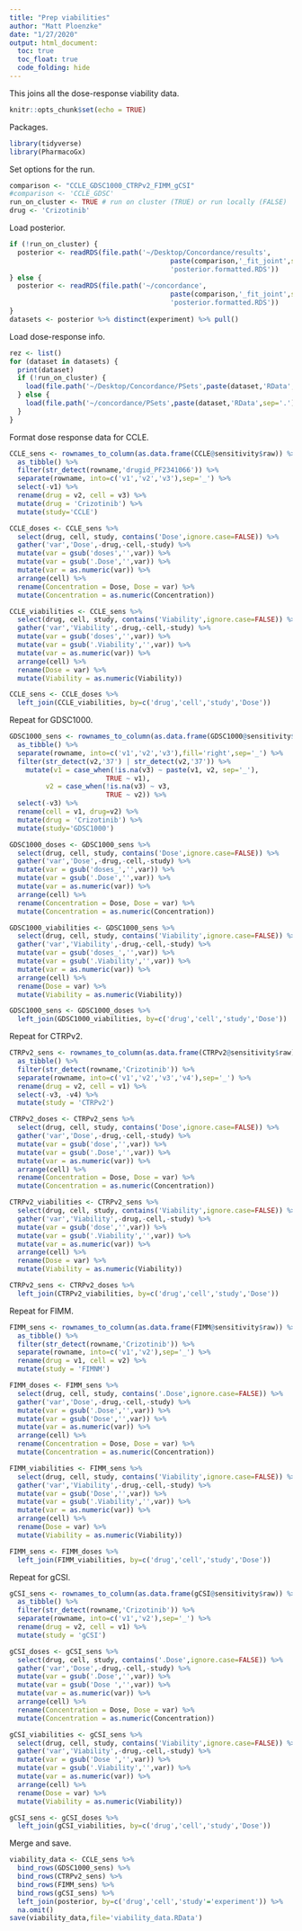 ```yaml
---
title: "Prep viabilities"
author: "Matt Ploenzke"
date: "1/27/2020"
output: html_document:
  toc: true
  toc_float: true
  code_folding: hide 
---
```


This joins all the dose-response viability data.
```r
knitr::opts_chunk$set(echo = TRUE)
```

Packages.
```r
library(tidyverse)
library(PharmacoGx)
```

Set options for the run.
```r
comparison <- "CCLE_GDSC1000_CTRPv2_FIMM_gCSI"
#comparison <- 'CCLE_GDSC'
run_on_cluster <- TRUE # run on cluster (TRUE) or run locally (FALSE)
drug <- 'Crizotinib'
```

Load posterior.
```r
if (!run_on_cluster) {
  posterior <- readRDS(file.path('~/Desktop/Concordance/results',
                                        paste(comparison,'_fit_joint',sep=''),
                                        'posterior.formatted.RDS')) 
} else {
  posterior <- readRDS(file.path('~/concordance',
                                        paste(comparison,'_fit_joint',sep=''),
                                        'posterior.formatted.RDS'))
}
datasets <- posterior %>% distinct(experiment) %>% pull()
```

Load dose-response info.
```r
rez <- list()
for (dataset in datasets) {
  print(dataset)
  if (!run_on_cluster) {
    load(file.path('~/Desktop/Concordance/PSets',paste(dataset,'RData',sep='.')))
  } else {
    load(file.path('~/concordance/PSets',paste(dataset,'RData',sep='.')))
  }
}
```

Format dose response data for CCLE.
```r
CCLE_sens <- rownames_to_column(as.data.frame(CCLE@sensitivity$raw)) %>% 
  as_tibble() %>% 
  filter(str_detect(rowname,'drugid_PF2341066')) %>%
  separate(rowname, into=c('v1','v2','v3'),sep='_') %>%
  select(-v1) %>%
  rename(drug = v2, cell = v3) %>%
  mutate(drug = 'Crizotinib') %>%
  mutate(study='CCLE')

CCLE_doses <- CCLE_sens %>% 
  select(drug, cell, study, contains('Dose',ignore.case=FALSE)) %>% 
  gather('var','Dose',-drug,-cell,-study) %>%
  mutate(var = gsub('doses','',var)) %>%
  mutate(var = gsub('.Dose','',var)) %>% 
  mutate(var = as.numeric(var)) %>% 
  arrange(cell) %>%
  rename(Concentration = Dose, Dose = var) %>%
  mutate(Concentration = as.numeric(Concentration))

CCLE_viabilities <- CCLE_sens %>% 
  select(drug, cell, study, contains('Viability',ignore.case=FALSE)) %>% 
  gather('var','Viability',-drug,-cell,-study) %>%
  mutate(var = gsub('doses','',var)) %>%
  mutate(var = gsub('.Viability','',var)) %>% 
  mutate(var = as.numeric(var)) %>% 
  arrange(cell) %>%
  rename(Dose = var) %>%
  mutate(Viability = as.numeric(Viability))

CCLE_sens <- CCLE_doses %>% 
  left_join(CCLE_viabilities, by=c('drug','cell','study','Dose')) 
```

Repeat for GDSC1000.
```r
GDSC1000_sens <- rownames_to_column(as.data.frame(GDSC1000@sensitivity$raw)) %>% 
  as_tibble() %>% 
  separate(rowname, into=c('v1','v2','v3'),fill='right',sep='_') %>% 
  filter(str_detect(v2,'37') | str_detect(v2,'37')) %>%
    mutate(v1 = case_when(!is.na(v3) ~ paste(v1, v2, sep='_'),
                        TRUE ~ v1), 
         v2 = case_when(!is.na(v3) ~ v3,
                        TRUE ~ v2)) %>% 
  select(-v3) %>%
  rename(cell = v1, drug=v2) %>%
  mutate(drug = 'Crizotinib') %>%
  mutate(study='GDSC1000')

GDSC1000_doses <- GDSC1000_sens %>% 
  select(drug, cell, study, contains('Dose',ignore.case=FALSE)) %>% 
  gather('var','Dose',-drug,-cell,-study) %>%
  mutate(var = gsub('doses_','',var)) %>%
  mutate(var = gsub('.Dose','',var)) %>% 
  mutate(var = as.numeric(var)) %>% 
  arrange(cell) %>%
  rename(Concentration = Dose, Dose = var) %>%
  mutate(Concentration = as.numeric(Concentration))

GDSC1000_viabilities <- GDSC1000_sens %>% 
  select(drug, cell, study, contains('Viability',ignore.case=FALSE)) %>% 
  gather('var','Viability',-drug,-cell,-study) %>%
  mutate(var = gsub('doses_','',var)) %>%
  mutate(var = gsub('.Viability','',var)) %>% 
  mutate(var = as.numeric(var)) %>% 
  arrange(cell) %>%
  rename(Dose = var) %>%
  mutate(Viability = as.numeric(Viability))

GDSC1000_sens <- GDSC1000_doses %>% 
  left_join(GDSC1000_viabilities, by=c('drug','cell','study','Dose')) 
```

Repeat for CTRPv2.
```r
CTRPv2_sens <- rownames_to_column(as.data.frame(CTRPv2@sensitivity$raw)) %>% 
  as_tibble() %>% 
  filter(str_detect(rowname,'Crizotinib')) %>%
  separate(rowname, into=c('v1','v2','v3','v4'),sep='_') %>%
  rename(drug = v2, cell = v1) %>%
  select(-v3, -v4) %>%
  mutate(study = 'CTRPv2')

CTRPv2_doses <- CTRPv2_sens %>% 
  select(drug, cell, study, contains('Dose',ignore.case=FALSE)) %>% 
  gather('var','Dose',-drug,-cell,-study) %>%
  mutate(var = gsub('dose','',var)) %>%
  mutate(var = gsub('.Dose','',var)) %>% 
  mutate(var = as.numeric(var)) %>% 
  arrange(cell) %>%
  rename(Concentration = Dose, Dose = var) %>%
  mutate(Concentration = as.numeric(Concentration))

CTRPv2_viabilities <- CTRPv2_sens %>% 
  select(drug, cell, study, contains('Viability',ignore.case=FALSE)) %>% 
  gather('var','Viability',-drug,-cell,-study) %>%
  mutate(var = gsub('dose','',var)) %>%
  mutate(var = gsub('.Viability','',var)) %>% 
  mutate(var = as.numeric(var)) %>% 
  arrange(cell) %>%
  rename(Dose = var) %>%
  mutate(Viability = as.numeric(Viability))

CTRPv2_sens <- CTRPv2_doses %>% 
  left_join(CTRPv2_viabilities, by=c('drug','cell','study','Dose')) 
```

Repeat for FIMM.
```r
FIMM_sens <- rownames_to_column(as.data.frame(FIMM@sensitivity$raw)) %>% 
  as_tibble() %>% 
  filter(str_detect(rowname,'Crizotinib')) %>%
  separate(rowname, into=c('v1','v2'),sep='_') %>%
  rename(drug = v1, cell = v2) %>%
  mutate(study = 'FIMNM')

FIMM_doses <- FIMM_sens %>% 
  select(drug, cell, study, contains('.Dose',ignore.case=FALSE)) %>% 
  gather('var','Dose',-drug,-cell,-study) %>%
  mutate(var = gsub('.Dose','',var)) %>%
  mutate(var = gsub('Dose','',var)) %>% 
  mutate(var = as.numeric(var)) %>%  
  arrange(cell) %>%
  rename(Concentration = Dose, Dose = var) %>%
  mutate(Concentration = as.numeric(Concentration))

FIMM_viabilities <- FIMM_sens %>% 
  select(drug, cell, study, contains('Viability',ignore.case=FALSE)) %>% 
  gather('var','Viability',-drug,-cell,-study) %>%
  mutate(var = gsub('Dose','',var)) %>%
  mutate(var = gsub('.Viability','',var)) %>% 
  mutate(var = as.numeric(var)) %>% 
  arrange(cell) %>%
  rename(Dose = var) %>%
  mutate(Viability = as.numeric(Viability))

FIMM_sens <- FIMM_doses %>% 
  left_join(FIMM_viabilities, by=c('drug','cell','study','Dose')) 
```

Repeat for gCSI.
```r
gCSI_sens <- rownames_to_column(as.data.frame(gCSI@sensitivity$raw)) %>% 
  as_tibble() %>% 
  filter(str_detect(rowname,'Crizotinib')) %>%
  separate(rowname, into=c('v1','v2'),sep='_') %>%
  rename(drug = v2, cell = v1) %>%
  mutate(study = 'gCSI')

gCSI_doses <- gCSI_sens %>% 
  select(drug, cell, study, contains('.Dose',ignore.case=FALSE)) %>% 
  gather('var','Dose',-drug,-cell,-study) %>%
  mutate(var = gsub('.Dose','',var)) %>%
  mutate(var = gsub('Dose ','',var)) %>% 
  mutate(var = as.numeric(var)) %>%  
  arrange(cell) %>%
  rename(Concentration = Dose, Dose = var) %>%
  mutate(Concentration = as.numeric(Concentration))

gCSI_viabilities <- gCSI_sens %>% 
  select(drug, cell, study, contains('Viability',ignore.case=FALSE)) %>% 
  gather('var','Viability',-drug,-cell,-study) %>%
  mutate(var = gsub('Dose ','',var)) %>%
  mutate(var = gsub('.Viability','',var)) %>% 
  mutate(var = as.numeric(var)) %>% 
  arrange(cell) %>%
  rename(Dose = var) %>%
  mutate(Viability = as.numeric(Viability))

gCSI_sens <- gCSI_doses %>% 
  left_join(gCSI_viabilities, by=c('drug','cell','study','Dose')) 
```

Merge and save.
```r
viability_data <- CCLE_sens %>% 
  bind_rows(GDSC1000_sens) %>%
  bind_rows(CTRPv2_sens) %>%
  bind_rows(FIMM_sens) %>%
  bind_rows(gCSI_sens) %>%
  left_join(posterior, by=c('drug','cell','study'='experiment')) %>%
  na.omit()
save(viability_data,file='viability_data.RData')
```
